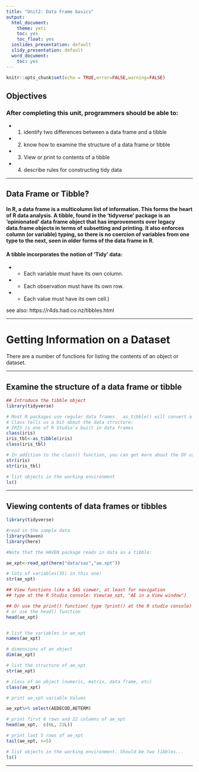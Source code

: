 ```yaml
---
title: "Unit2: Data Frame basics"
output:
  html_document:
    theme: yeti
    toc: yes
    toc_float: yes
  ioslides_presentation: default
  slidy_presentation: default
  word_document:
    toc: yes
---
```




```r
knitr::opts_chunk$set(echo = TRUE,error=FALSE,warning=FALSE)
```

## Objectives

### After completing this unit, programmers should be able to:

- (1)  identify two differences between a data frame and a tibble
- (2)  know how to examine the structure of a data frame or tibble
- (3)  View or print to contents of a tibble
- (4)  describe rules for constructing tidy data


***

## Data Frame or Tibble?

#### In R, a data frame is a multicolumn list of information. This forms the heart of R data analysis.   A tibble, found in the 'tidyverse' package is an 'opinionated' data frame object that has improvements over legacy data.frame objects in terms of subsetting and printing. It also enforces column (or variable) typing, so there is no coercion of variables from one type to the next, seen in older forms of the data frame in R. 

#### A tibble incorporates the notion of 'Tidy' data: 

- - Each variable must have its own column.
- - Each observation must have its own row.
- - Each value must have its own cell.)

see also: https://r4ds.had.co.nz/tibbles.html

***
# Getting Information on a Dataset
There are a number of functions for listing the contents of an object or dataset.




***

## Examine the structure of a data frame or tibble

```r
## Introduce the tibble object
library(tidyverse)

# Most R packages use regular data frames.  as_tibble() will convert a data frame to a tibble.
# Class tells us a bit about the data structure:
# IRIS is one of R Studio's built in data frames
class(iris)
iris_tbl<-as_tibble(iris)  
class(iris_tbl)  

# In addition to the class() function, you can get more about the DF using the str() function
str(iris)
str(iris_tbl)

# list objects in the working environment
ls()

```
***

## Viewing contents of data frames or tibbles

```r
library(tidyverse)

#read in the sample data
library(haven)
library(here)

#Note that the HAVEN package reads in data as a tibble:

ae_xpt<-read_xpt(here("data/sas","ae.xpt"))

# lots of variables(35) in this one!
str(ae_xpt)

## View functions like a SAS viewer, at least for navigation
## type at the R Studio console: View(ae_xpt, "AE in a View window")

## Or use the print() function( type ?print() at the R studio console)
# or use the head() function
head(ae_xpt)


# list the variables in ae_xpt
names(ae_xpt)

# dimensions of an object
dim(ae_xpt)

# list the structure of ae_xpt
str(ae_xpt)

# class of an object (numeric, matrix, data frame, etc)
class(ae_xpt)

# print ae_xpt variable Values 

ae_xpt%>% select(AEDECOD,AETERM)

# print first 6 rows and 22 columns of ae_xpt
head(ae_xpt,  c(6L, 22L))

# print last 5 rows of ae_xpt
tail(ae_xpt, n=5)

# list objects in the working environment. Should be two tibbles...
ls()


```
***


